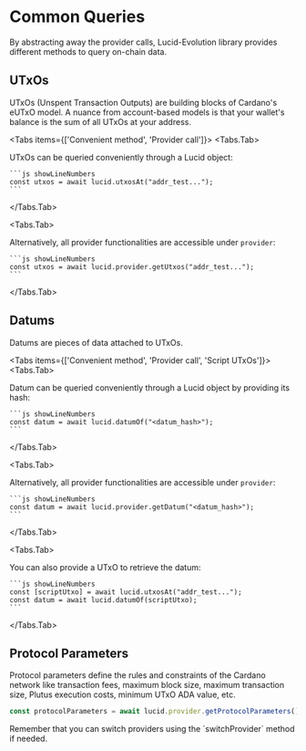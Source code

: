 
# Common Queries

By abstracting away the provider calls, Lucid-Evolution library provides different methods to query on-chain data.

## UTxOs

UTxOs (Unspent Transaction Outputs) are building blocks of Cardano's eUTxO model. A nuance from account-based models is that your wallet's balance is the sum of all UTxOs at your address.

<Tabs items={['Convenient method', 'Provider call']}>
  <Tabs.Tab>
    <div className="text-sm">
      UTxOs can be queried conveniently through a Lucid object:
    </div>
  
    ```js showLineNumbers
    const utxos = await lucid.utxosAt("addr_test...");
    ```
  </Tabs.Tab>

  <Tabs.Tab>
    <div className="text-sm">
      Alternatively, all provider functionalities are accessible under `provider`:
    </div>
  
    ```js showLineNumbers
    const utxos = await lucid.provider.getUtxos("addr_test...");
    ```
  </Tabs.Tab>
</Tabs>

## Datums

Datums are pieces of data attached to UTxOs.

<Tabs items={['Convenient method', 'Provider call', 'Script UTxOs']}>
  <Tabs.Tab>
    <div className="text-sm">
      Datum can be queried conveniently through a Lucid object by providing its hash:
    </div>
  
    ```js showLineNumbers
    const datum = await lucid.datumOf("<datum_hash>");
    ```
  </Tabs.Tab>

  <Tabs.Tab>
    <div className="text-sm">
      Alternatively, all provider functionalities are accessible under `provider`:
    </div>
  
    ```js showLineNumbers
    const datum = await lucid.provider.getDatum("<datum_hash>");
    ```
  </Tabs.Tab>

  <Tabs.Tab>
    <div className="text-sm">
      You can also provide a UTxO to retrieve the datum:
    </div>
  
    ```js showLineNumbers
    const [scriptUtxo] = await lucid.utxosAt("addr_test...");
    const datum = await lucid.datumOf(scriptUtxo);
    ```
  </Tabs.Tab>
</Tabs>

## Protocol Parameters

Protocol parameters define the rules and constraints of the Cardano network like transaction fees, maximum block size, maximum transaction size, Plutus execution costs, minimum UTxO ADA value, etc.

```js showLineNumbers
const protocolParameters = await lucid.provider.getProtocolParameters();
```

<Callout type="info">
  Remember that you can switch providers using the `switchProvider` method if needed.
</Callout>

